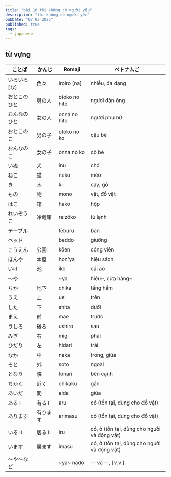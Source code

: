 ---
title: "bài 10 tôi không có người yêu"
description: "tôi không có người yêu"
pubDate: "07 03 2025"
published: true
tags:
  - japanese
---


## từ vựng 

| ことば       | かんじ | Romaji        | ベトナムご       |
| ------------ | ------ | ------------- | ---------------- |
| いろいろ[な] | 色々   | iroiro [na]   | nhiều, đa dạng   |
| おとこのひと | 男の人 | otoko no hito | người đàn ông    |
| おんなのひと | 女の人 | onna no hito  | người phụ nữ     |
| おとこのこ   | 男の子 | otoko no ko   | cậu bé           |
| おんなのこ   | 女の子 | onna no ko    | cô bé            |
| いぬ         | 犬     | inu           | chó              |
| ねこ         | 猫     | neko          | mèo              |
| き           | 木     | ki            | cây, gỗ          |
| もの         | 物     | mono          | vật, đồ vật      |
| はこ         | 箱     | hako          | hộp              |
| れいぞうこ   | 冷蔵庫 | reizōko       | tủ lạnh          |
| テーブル     |        | tēburu        | bàn              |
| ベッド       |        | beddo         | giường           |
| こうえん     | 公園   | kōen          | công viên        |
| ほんや       | 本屋   | hon'ya        | hiệu sách        |
| いけ         | 池     | ike           | cái ao           |
| 〜や         |        | ~ya           | hiệu~, cửa hàng~ |
| ちか         | 地下   | chika         | tầng hầm         |
| うえ         | 上     | ue            | trên             |
| した         | 下     | shita         | dưới             |
| まえ         | 前     | mae           | trước            |
| うしろ       | 後ろ   | ushiro        | sau              |
| みぎ         | 右     | migi          | phải             |
| ひだり       | 左     | hidari        | trái             |
| なか         | 中     | naka          | trong, giữa      |
| そと       | 外       | soto      | ngoài                                       |
| となり     | 隣       | tonari    | bên cạnh                                    |
| ちかく     | 近く     | chikaku   | gần                                         |
| あいだ     | 間       | aida      | giữa                                        |
| ある I     | 有る I   | aru       | có (tồn tại, dùng cho đồ vật)               |
| あります   | 有ります | arimasu   | có (tồn tại, dùng cho đồ vật)               |
| いる II    | 居る II  | iru       | có, ở (tồn tại, dùng cho người và động vật) |
| います     | 居ます   | imasu     | có, ở (tồn tại, dùng cho người và động vật) |
| 〜や〜など |          | ~ya~ nado | — và —, [v.v.]                              |